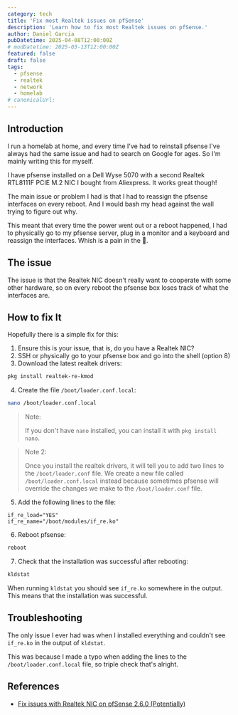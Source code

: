 ```yaml
---
category: tech
title: 'Fix most Realtek issues on pfSense'
description: 'Learn how to fix most Realtek issues on pfSense.'
author: Daniel Garcia
pubDatetime: 2025-04-08T12:00:00Z
# modDatetime: 2025-03-13T12:00:00Z
featured: false
draft: false
tags:
  - pfsense
  - realtek
  - network
  - homelab
# canonicalUrl:
---
```



## Introduction

I run a homelab at home, and every time I've had to reinstall pfsense I've always had the same issue and had to search on Google for ages. So I'm mainly writing this for myself.

I have pfsense installed on a Dell Wyse 5070 with a second Realtek RTL8111F PCIE M.2 NIC I bought from Aliexpress. It works great though!

The main issue or problem I had is that I had to reassign the pfsense interfaces on every reboot. And I would bash my head against the wall trying to figure out why.

This meant that every time the power went out or a reboot happened, I had to physically go to my pfsense server, plug in a monitor and a keyboard and reassign the interfaces. Whish is a pain in the 🍑.

<WebsiteDesignCTA client:visible />

## The issue

The issue is that the Realtek NIC doesn't really want to cooperate with some other hardware, so on every reboot the pfsense box loses track of what the interfaces are.

## How to fix It

Hopefully there is a simple fix for this:

1. Ensure this is your issue, that is, do you have a Realtek NIC?
2. SSH or physically go to your pfsense box and go into the shell (option 8)
3. Download the latest realtek drivers:

```bash
pkg install realtek-re-kmod
```

4. Create the file `/boot/loader.conf.local`:

```bash
nano /boot/loader.conf.local
```

> Note:
>
> If you don't have `nano` installed, you can install it with `pkg install nano`.

> Note 2:
>
> Once you install the realtek drivers, it will tell you to add two lines to the `/boot/loader.conf` file. We create a new file called `/boot/loader.conf.local` instead because sometimes pfsense will override the changes we make to the `/boot/loader.conf` file.

5. Add the following lines to the file:

```
if_re_load="YES"
if_re_name="/boot/modules/if_re.ko"
```

6. Reboot pfsense:

```bash
reboot
```

7. Check that the installation was successful after rebooting:

```bash
kldstat
```

When running `kldstat` you should see `if_re.ko` somewhere in the output. This means that the installation was successful.

## Troubleshooting

The only issue I ever had was when I installed everything and couldn't see `if_re.ko` in the output of `kldstat`.

This was because I made a typo when adding the lines to the `/boot/loader.conf.local` file, so triple check that's alright.

## References

- [Fix issues with Realtek NIC on pfSense 2.6.0 (Potentially)](https://www.reddit.com/r/PFSENSE/comments/t872mx/fix_issues_with_realtek_nic_on_pfsense_260/)
